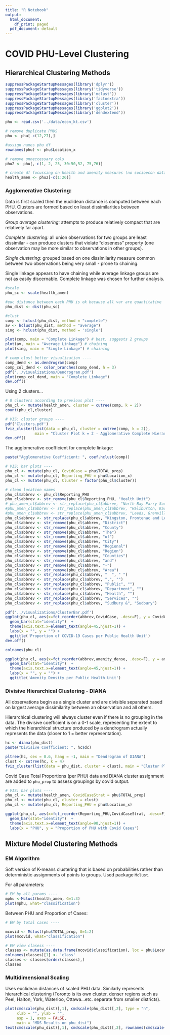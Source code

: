 ```yaml
---
title: "R Notebook"
output:
  html_document:
    df_print: paged
  pdf_document: default
---
```

# COVID PHU-Level Clustering 

## Hierarchical Clustering Methods

```r
suppressPackageStartupMessages(library('dplyr'))
suppressPackageStartupMessages(library('tidyverse'))
suppressPackageStartupMessages(library('mclust'))
suppressPackageStartupMessages(library('factoextra'))
suppressPackageStartupMessages(library('cluster'))
suppressPackageStartupMessages(library('ggplot2'))
suppressPackageStartupMessages(library('dendextend'))
```

```r
phu <- read.csv('../data/econ_kt.csv')

# remove duplicate PHUS
phu <- phu[-c(12,27),]

#assign names phu df
rownames(phu) <- phu$Location_x

# remove unneccessary cols
phu2 <- phu[,-c(1, 2, 25, 30:50,52, 75,76)]

# create df focussing on health and amenity measures (no socioecon data)
health_amen <- phu2[-c(1:26)]

```

### Agglomerative Clustering:

Data is first scaled then the euclidean distance is computed between each PHU. Clusters are formed based on least dissimilarities between observations.

*Group average clustering:* attempts to produce relatively compact that are relatively far apart.

*Complete clustering:* all union observations for two groups are least dissimilar - can produce clusters that violate "closeness" property (one observation may be more similar to observations in other groups).

*Single clustering:* grouped based on one dissimilarity measure common between two observations being very small - prone to chaining.

Single linkage appears to have chaining while average linkage groups are not as easily discernable. Complete linkage was chosen for further analysis.

```r
#scale
phu_sc <- scale(health_amen)

#euc distance between each PHU is ok because all var are quantitative
phu_dist <- dist(phu_sc)

#clust
comp <- hclust(phu_dist, method = "complete")
av <- hclust(phu_dist, method = "average")
sing <- hclust(phu_dist, method = 'single')

plot(comp, main = "Complete Linkage") # best, suggests 2 groups
plot(av, main = "Average Linkage") # chaining
plot(sing, main = "Single Linkage") # chaining


```

```r
# comp clust better visualization ----
comp_dend <- as.dendrogram(comp)
comp_col_dend <- color_branches(comp_dend, h = 3)
pdf('../visualizations/Dendrogram.pdf')
plot(comp_col_dend, main = "Complete Linkage")
dev.off()
```

Using 2 clusters...

```r

# 8 clusters according to previous plot ----
phu_cl <- mutate(health_amen, cluster = cutree(comp, k = 2)) 
count(phu_cl,cluster)

# VIS: cluster groups ----
pdf('Clusters.pdf')
fviz_cluster(list(data = phu_cl, cluster = cutree(comp, k = 2)), 
             main = "Cluster Plot k = 2 - Agglomerative Complete Hierarchical Clustering")
dev.off()

```

The agglomerative coefficient for complete linkage:

```r
paste("Agglomerative Coefficient: ", coef.hclust(comp))
```

```r
# VIS: bar plots ----
phu_cl <- mutate(phu_cl, CovidCase = phu$TOTAL_prop) 
phu_cl <- mutate(phu_cl, Reporting_PHU = phu$Location_x) 
phu_cl <- mutate(phu_cl, Cluster = factor(phu_cl$cluster)) 

# clean location names
phu_cl$abbrev <- phu_cl$Reporting_PHU
phu_cl$abbrev <- str_remove(phu_cl$Reporting_PHU, "Health Unit")
# phu_amen_cl$abbrev <- str_replace(phu_cl$abbrev, "North Bay Parry Sound District", "North Bay/Parry Sound")
#phu_amen_cl$abbrev <- str_replace(phu_amen_cl$abbrev, "Haliburton, Kawartha, Pine Ridge", "HKPR")
#phu_amen_cl$abbrev <- str_replace(phu_amen_cl$abbrev, "Leeds, Grenville and Lanark District", "LGL")
phu_cl$abbrev <- str_replace(phu_cl$abbrev, "Kingston, Frontenac and Lennox & Addington Public Health", "KFL&A")
phu_cl$abbrev <- str_remove(phu_cl$abbrev, "District")
phu_cl$abbrev <- str_remove(phu_cl$abbrev, "County")
phu_cl$abbrev <- str_remove(phu_cl$abbrev, "The")
phu_cl$abbrev <- str_remove(phu_cl$abbrev, "of")
phu_cl$abbrev <- str_remove(phu_cl$abbrev, "City")
phu_cl$abbrev <- str_remove(phu_cl$abbrev, "Regional")
phu_cl$abbrev <- str_remove(phu_cl$abbrev, "Region")
phu_cl$abbrev <- str_remove(phu_cl$abbrev, "Counties")
phu_cl$abbrev <- str_remove(phu_cl$abbrev, "and")
phu_cl$abbrev <- str_remove(phu_cl$abbrev, "-")
phu_cl$abbrev <- str_remove(phu_cl$abbrev, "Area")
phu_cl$abbrev <- str_replace(phu_cl$abbrev, "  ", " ")
phu_cl$abbrev <- str_replace(phu_cl$abbrev, ",", "")
phu_cl$abbrev <- str_replace(phu_cl$abbrev, "Public", "")
phu_cl$abbrev <- str_replace(phu_cl$abbrev, "Department", "")
phu_cl$abbrev <- str_replace(phu_cl$abbrev, "Health", "")
phu_cl$abbrev <- str_replace(phu_cl$abbrev, "Services", "")
phu_cl$abbrev <- str_replace(phu_cl$abbrev, "Sudbury &", "Sudbury")

pdf('../visualizations/ClusterBar.pdf')
ggplot(phu_cl, aes(x=fct_reorder(abbrev,CovidCase, .desc=F), y = CovidCase, fill = Cluster)) + 
  geom_bar(stat="identity")  +
  theme(axis.text.x=element_text(angle=45,hjust=1)) +
  labs(x = "", y = "") +
  ggtitle('Proportion of COVID-19 Cases per Public Health Unit')
dev.off()

```


```r

colnames(phu_cl)

ggplot(phu_cl, aes(x=fct_reorder(abbrev,amenity_dense, .desc=F), y = amenity_dense, fill = Cluster)) + 
  geom_bar(stat="identity")  +
  theme(axis.text.x=element_text(angle=45,hjust=1)) +
  labs(x = "", y = "") +
  ggtitle('Amenity Density per Public Health Unit')
```

### Divisive Hierarchical Clustering - DIANA
All observations begin as a single cluster and are divisible separated based on largest average dissimilarity between an observation and all others.

Hierarchical clustering will always cluster even if there is no grouping in the data. The divisive coefficient is on a 0-1 scale, representing the extent to which the hierarchical structure produced by a dendrogram actually represents the data (closer to 1 = better representation).

```r
hc <- diana(phu_dist)
paste("Divisive Coefficient: ", hc$dc)
```

```r
pltree(hc, cex = 0.6, hang = -1, main = "Dendrogram of DIANA")
clust <- cutree(hc, k = 4)
fviz_cluster(list(data = phu_dist, cluster = clust), main = "Cluster Plot DIANA - Divisive Hierarchical Clustering")

```

Covid Case Total Proportions (per PHU) data and DIANA cluster assignment are added to `phu_prop` to assess groupings by covid output.

```r
# VIS: bar plots ----
phu_cl <- mutate(health_amen, CovidCaseStrat = phu$TOTAL_prop) 
phu_cl <- mutate(phu_cl, cluster = clust) 
phu_cl <- mutate(phu_cl, Reporting_PHU = phu$Location_x) 

ggplot(phu_cl, aes(x=fct_reorder(Reporting_PHU,CovidCaseStrat, .desc=F), y = CovidCaseStrat, fill = factor(cluster))) + 
  geom_bar(stat="identity")  +
  theme(axis.text.x=element_text(angle=90,hjust=1)) +
  labs(x = "PHU", y = "Proportion of PHU with Covid Cases")

```


## Mixture Model Clustering Methods 

### EM Algorithm

Soft version of K-means clustering that is based on probabilities rather than deterministic assignments of points to groups. Used package `Mclust`.

For all parameters:

```r
# EM by all params ----
mphu <-Mclust(health_amen, G=1:3)
plot(mphu, what="classification")
```


Between PHU and Proportion of Cases:

```r
# EM by total cases ----

mcovid <- Mclust(phu$TOTAL_prop, G=1:2)
plot(mcovid, what="classification")
```

```r
# EM view clasess ----
classes <- mutate(as.data.frame(mcovid$classification), loc = phu$Location_x)
colnames(classes)[1] <- 'class'
classes <- classes[order(classes),]
classes
```


### Multidimensional Scaling

Uses euclidean distances of scaled PHU data. Similarly represents hierarchical clustering (Toronto is its own cluster, denser regions such as Peel, Halton, York, Waterloo, Ottawa...etc. separate from smaller districts).

```r
plot(cmdscale(phu_dist)[,1], cmdscale(phu_dist)[,2], type = "n", 
     xlab = "", ylab = "", 
     asp = 1, axes = FALSE, 
     main = "MDS Results on phu_dist")
text(cmdscale(phu_dist)[,1], cmdscale(phu_dist)[,2], rownames(cmdscale(phu_dist)), cex = 0.6)


```
